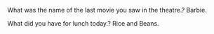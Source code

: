What was the name of the last movie you saw in the theatre.?
Barbie.

What did you have for lunch today.?
Rice and Beans.
